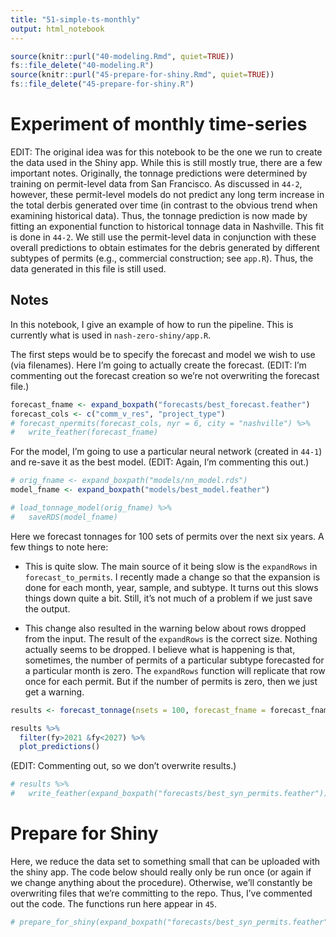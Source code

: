 ```yaml
---
title: "51-simple-ts-monthly"
output: html_notebook
---
```


```r
source(knitr::purl("40-modeling.Rmd", quiet=TRUE))
fs::file_delete("40-modeling.R")
source(knitr::purl("45-prepare-for-shiny.Rmd", quiet=TRUE))
fs::file_delete("45-prepare-for-shiny.R")
```

# Experiment of monthly time-series

EDIT: The original idea was for this notebook to be the one we run to create the data used in the Shiny app. While this is still mostly true, there are a few important notes. Originally, the tonnage predictions were determined by training on permit-level data from San Francisco. As discussed in `44-2`, however, these permit-level models do not predict any long term increase in the total derbis generated over time (in contrast to the obvious trend when examining historical data). Thus, the tonnage prediction is now made by fitting an exponential function to historical tonnage data in Nashville. This fit is done in `44-2`. We still use the permit-level data in conjunction with these overall predictions to obtain estimates for the debris generated by different subtypes of permits (e.g., commercial construction; see `app.R`). Thus, the data generated in this file is still used.

## Notes

In this notebook, I give an example of how to run the pipeline. This is currently what is used in `nash-zero-shiny/app.R`.

The first steps would be to specify the forecast and model we wish to use (via filenames). Here I'm going to actually create the forecast. (EDIT: I'm commenting out the forecast creation so we're not overwriting the forecast file.)

```r
forecast_fname <- expand_boxpath("forecasts/best_forecast.feather")
forecast_cols <- c("comm_v_res", "project_type")
# forecast_npermits(forecast_cols, nyr = 6, city = "nashville") %>%
#   write_feather(forecast_fname)
```

For the model, I'm going to use a particular neural network (created in `44-1`) and re-save it as the best model. (EDIT: Again, I'm commenting this out.)

```r
# orig_fname <- expand_boxpath("models/nn_model.rds")
model_fname <- expand_boxpath("models/best_model.feather")

# load_tonnage_model(orig_fname) %>% 
#   saveRDS(model_fname)
```

Here we forecast tonnages for 100 sets of permits over the next six years. A few things to note here:

* This is quite slow. The main source of it being slow is the `expandRows` in `forecast_to_permits`. I recently made a change so that the expansion is done for each month, year, sample, and subtype. It turns out this slows things down quite a bit. Still, it's not much of a problem if we just save the output.

* This change also resulted in the warning below about rows dropped from the input. The result of the `expandRows` is the correct size. Nothing actually seems to be dropped. I believe what is happening is that, sometimes, the number of permits of a particular subtype forecasted for a particular month is zero. The `expandRows` function will replicate that row once for each permit. But if the number of permits is zero, then we just get a warning.

```r
results <- forecast_tonnage(nsets = 100, forecast_fname = forecast_fname, model_fname = model_fname, forecast_cols = forecast_cols)
```


```r
results %>% 
  filter(fy>2021 &fy<2027) %>% 
  plot_predictions()
```

(EDIT: Commenting out, so we don't overwrite results.)

```r
# results %>%
#   write_feather(expand_boxpath("forecasts/best_syn_permits.feather"))
```


# Prepare for Shiny

Here, we reduce the data set to something small that can be uploaded with the shiny app. The code below should really only be run once (or again if we change anything about the procedure). Otherwise, we'll constantly be overwriting files that we're committing to the repo. Thus, I've commented out the code. The functions run here appear in `45`.

```r
# prepare_for_shiny(expand_boxpath("forecasts/best_syn_permits.feather"), forecast_fname)
```

